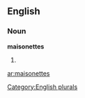 
==English==

===Noun===
'''maisonettes'''

# {{plural of|[[maisonette]]}}

[[Category:English plurals]]

[[ar:maisonettes]]